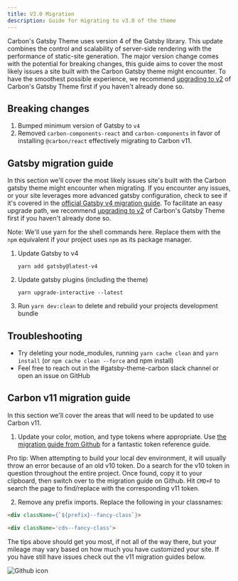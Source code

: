 ```yaml
---
title: V3.0 Migration
description: Guide for migrating to v3.0 of the theme
---
```


<PageDescription>

Carbon's Gatsby Theme uses version 4 of the Gatsby library. This update combines
the control and scalability of server-side rendering with the performance of
static-site generation. The major version change comes with the potential for
breaking changes, this guide aims to cover the most likely issues a site built
with the Carbon Gatsby theme might encounter. To have the smoothest possible
experience, we recommend [upgrading to v2](/guides/v2-migration) of Carbon's
Gatsby Theme first if you haven't already done so.

</PageDescription>

## Breaking changes

1. Bumped minimum version of Gatsby to `v4`
2. Removed `carbon-components-react` and `carbon-components` in favor of
   installing `@carbon/react` effectively migrating to Carbon v11.

## Gatsby migration guide

In this section we'll cover the most likely issues site's built with the Carbon
gatsby theme might encounter when migrating. If you encounter any issues, or
your site leverages more advanced gatsby configuration, check to see if it's
covered in the
[official Gatsby v4 migration guide](https://www.gatsbyjs.com/docs/reference/release-notes/migrating-from-v3-to-v4/).
To facilitate an easy upgrade path, we recommend
[upgrading to v2](/guides/v2-migration) of Carbon's Gatsby Theme first if you
haven't already done so.

<InlineNotification>

Note: We'll use yarn for the shell commands here. Replace them with the `npm`
equivalent if your project uses `npm` as its package manager.

</InlineNotification>

1. Update Gatsby to v4
   ```
   yarn add gatsby@latest-v4
   ```
2. Update gatsby plugins (including the theme)

   ```
   yarn upgrade-interactive --latest
   ```

3. Run `yarn dev:clean` to delete and rebuild your projects development bundle

## Troubleshooting

- Try deleting your node_modules, running `yarn cache clean` and `yarn install`
  (or `npm cache clean --force` and npm install)
- Feel free to reach out in the #gatsby-theme-carbon slack channel or open an
  issue on GitHub

## Carbon v11 migration guide

In this section we'll cover the areas that will need to be updated to use Carbon
v11.

1. Update your color, motion, and type tokens where appropriate. Use
   [the migration guide from Github](https://github.com/carbon-design-system/carbon/blob/main/docs/migration/v11.md)
   for a fantastic token reference guide.

<InlineNotification>

Pro tip: When attempting to build your local dev environment, it will usually
throw an error because of an old v10 token. Do a search for the v10 token in
question throughout the entire project. Once found, copy it to your clipboard,
then switch over to the migration guide on Github. Hit `CMD+F` to search the
page to find/replace with the corresponding v11 token.

</InlineNotification>

2. Remove any prefix imports. Replace the following in your classnames:

```md path=Before
<div className={`${prefix}--fancy-class`}>
```

```md path=After
<div className='cds--fancy-class'>
```

The tips above should get you most, if not all of the way there, but your
mileage may vary based on how much you have customized your site. If you have
still have issues check out the v11 migration guides below.

<Row className="resource-card-group">
  <Column colMd={4} colLg={4} noGutterSm>
    <ResourceCard
      subTitle="v11 Migration Guide on Github"
      href="https://github.com/carbon-design-system/carbon/blob/main/docs/migration/v11.md"
      actionIcon="launch"
      >

![Github icon](/images/github-icon.png)

  </ResourceCard>
</Column>
<Column colMd={4} colLg={4} noGutterSm>
    <ResourceCard
      subTitle="v11 Migration Guide"
     href="https://carbondesignsystem.com/migrating/guide/develop"
      actionIcon="launch"
      >

  </ResourceCard>
</Column>
</Row>
